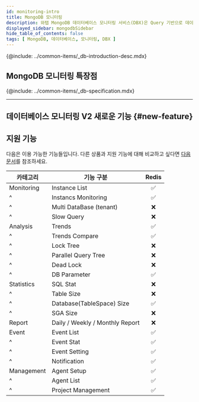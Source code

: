 ```yaml
---
id: monitoring-intro
title: MongoDB 모니터링
description: 와탭 MongoDB 데이터베이스 모니터링 서비스(DBX)은 Query 기반으로 데이터를 수집하여 성능 모니터링 서비스를 제공합니다.
displayed_sidebar: mongodbSidebar
hide_table_of_contents: false
tags: [ MongoDB, 데이터베이스, 모니터링, DBX ]
---
```



{@include: ../common-items/_db-introduction-desc.mdx} 

<Videos url="https://img.whatap.io/23/11/06/031831DB_prd.mp4" />

## MongoDB 모니터링 특장점

<CommonCont />

{@include: ../common-items/_db-specification.mdx}

---

## 데이터베이스 모니터링 V2 새로운 기능 {#new-feature}

<NewFeature product='MongoDB' ver='1.7.0'/>

## 지원 기능

다음은 이용 가능한 기능들입니다. 다른 상품과 지원 기능에 대해 비교하고 싶다면 [다음 문서](../support-env#compare-db)를 참조하세요.

|카테고리|기능 구분|Redis|
|--|--|:-:|
|Monitoring|Instance List|<span class='emoji-ok'>✅</span>|
|^|Instancs Monitoring|<span class='emoji-ok'>✅</span>|
|^|Multi DataBase (tenant)|<span class='emoji-no'>❌</span>|
|^|Slow Query|<span class='emoji-no'>❌</span>|
|Analysis|Trends|<span class='emoji-ok'>✅</span>|
|^|Trends Compare|<span class='emoji-ok'>✅</span>|
|^|Lock Tree|<span class='emoji-no'>❌</span>|
|^|Parallel Query Tree|<span class='emoji-no'>❌</span>|
|^|Dead Lock|<span class='emoji-no'>❌</span>|
|^|DB Parameter|<span class='emoji-ok'>✅</span>|
|Statistics|SQL Stat|<span class='emoji-no'>❌</span>|
|^|Table Size|<span class='emoji-no'>❌</span>|
|^|Database(TableSpace) Size|<span class='emoji-ok'>✅</span>|
|^|SGA Size|<span class='emoji-no'>❌</span>|
|Report|Daily / Weekly / Monthly Report|<span class='emoji-no'>❌</span>|
|Event|Event List|<span class='emoji-ok'>✅</span>|
|^|Event Stat|<span class='emoji-ok'>✅</span>|
|^|Event Setting|<span class='emoji-ok'>✅</span>|
|^|Notification|<span class='emoji-ok'>✅</span>|
|Management|Agent Setup|<span class='emoji-ok'>✅</span>|
|^|Agent List|<span class='emoji-ok'>✅</span>|
|^|Project Management|<span class='emoji-ok'>✅</span>|